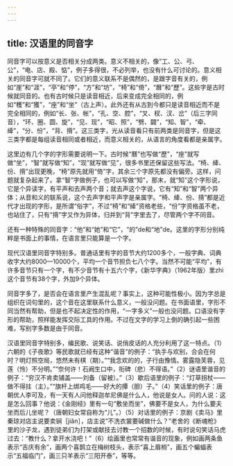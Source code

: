 ```yaml
---
---
---
```

title: 汉语里的同音字
---




同音字可以按意义是否相关分成两类。意义不相关的，像“工、公、弓、公”，“电、店、殿、惦”，例子多得很，不必列举，也没有什么可讨论的。意义相关的同音字可就不同了。它们的意义联系不是偶然的，是跟字音有关的，例如“崖”和“涯”，“亭”和“停”，“方”和“坊”，“椅”和“倚”，“曆”和“歷”。这些字是古时候就同音的。也有古时候只是读音相近，后来变成完全相同的，例如“穫”和“獲”，“座”和“坐”（古上声）。此外还有从古到今都只是读音相近而不是完全相同的，例如“长、张、帐”，“孔、空、腔”，“叉、杈、汊、岔”（后三字同音），“环、圈、圆、旋”，“见、现”，“昭、照”，“劈、闢”，“知、智”，“牵、縴”，“分、份”，“背、揹”。这三类字，光从读音看只有前两类是同音字，但是这三类字都是每组读音相同或者相近，而意义相关的，从语言的角度看都是亲属字。

这里边有几个字的字形需要说明一下。古时候“曆”也写做“歷”，“座”就写做“坐”，“智”就写做“知”，“现”就写做“见”，很多书里还保留这些写法。“椅、縴、份、揹”出现更晚，“椅”原先就用“倚”字，其余三个字原先都没有偏旁。这样，问题就复杂起来了。拿“智”字做例子，也可以写做“知”，那末，就“知”这个字形说，它是个异读字，有平声和去声两个音；就去声这个字说，它有“知”和“智”两个异体；从音和义的联系说，这个去声字和平声字是亲属字。“椅、縴、份、揹”都是近代才出现的字形，是所谓“俗字”，不过“椅”和“縴”资格老些，“份”字资格虽不老，也站住了，只有“揹”字又作为异体，归并到“背”字里去了，尽管两个字不同音。

还有一种特殊的同音字：“他”和“她”和“它”，“的”de和“地”de。这里的字形分别纯粹是书面上的事情，在语言里只能算是一个字。

现代汉语里同音字特别多。普通话里有字的音节大约1200多个，一般字典、词典收字大约8000—10000个，平均一个音节担负七八个字。当然不可能“平均”，有许多音节只有一个字，有不少音节有十五六个字，《新华字典》（1962年版）里zhì这个音节有38个字，外加9个异体。

同音字多了，是否会在语言里产生混乱呢？事实上，这种可能性极小。因为字总是组织在词句里的，这个音在这里联系什么意义，一般没问题。在书面语里，字形不同当然有帮助，但是也不起决定性的作用，“一字多义”一般也没问题。口语没有字形的帮助，照样能发挥交际工具的作用。不过在文字的学习上倒的确引起一些困难，写别字多数是由于同音。

汉语里同音字特别多，编民歌、说笑话、说俏皮话的人充分利用了这一特点。（1）六朝的《子夜歌》等民歌就已经有这种“谐音”的例子：“执手与欢别，合会在何时？明灯照空局，悠然未有棋（期）。”“我念欢的的，子行由豫情。雾露隐芙蓉，见莲（怜）不分明。”“奈何许！石阙生口中，衔碑（悲）不得语。”（2）谜语里谐音的例子：“穷汉不肯卖铺盖——刘备（留被）。”（3）歇后语里的例子：“灯草拐杖——做不得拄（主）。”“旗杆上绑鸡毛——好大的撢（胆）子。”（4）笑话里的例子：唐朝优人李可及，有一天有人问他释迦牟尼佛是什么人，他说是女人。问的人说：这是怎么回事？他说：《金刚经》里有一句“敷坐而坐”，佛要不是女人，为什么要夫坐而后儿坐呢？（唐朝妇女常自称为“儿”。）（5）对话里的例子：京剧《卖马》里秦琼对店主说要卖锏［jiǎn］，店主说“不洗衣裳要碱做什么？”老舍的《断魂枪》里的沙子龙，遇到徒弟们为打架或献技去讨教一个招数的时候，有时说句笑话马虎过去：“教什么？拿开水浇吧！”（6）绘画里也常常有谐音的现象，例如画两条鱼表示“吉庆有余”，画两个喜鹊立在梅树枝头，表示“喜上眉梢”，画五个蝙蝠表示“五福临门”，画三只羊表示“三阳开泰”，等等。